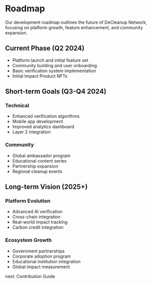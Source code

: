 # Roadmap

Our development roadmap outlines the future of DeCleanup Network, focusing on platform growth, feature enhancement, and community expansion.

## Current Phase (Q2 2024)

- Platform launch and initial feature set
- Community building and user onboarding
- Basic verification system implementation
- Initial Impact Product NFTs

## Short-term Goals (Q3-Q4 2024)

### Technical
- Enhanced verification algorithms
- Mobile app development
- Improved analytics dashboard
- Layer 2 integration

### Community
- Global ambassador program
- Educational content series
- Partnership expansion
- Regional cleanup events

## Long-term Vision (2025+)

### Platform Evolution
- Advanced AI verification
- Cross-chain integration
- Real-world impact tracking
- Carbon credit integration

### Ecosystem Growth
- Government partnerships
- Corporate adoption program
- Educational institution integration
- Global impact measurement

next: Contribution Guide 